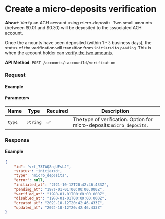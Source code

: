 
# Create a micro-deposits verification

**About**: Verify an ACH account using micro-deposits. Two small amounts (between $0.01 and $0.30) will be deposited to the associated ACH account.

Once the amounts have been deposited (within 1 - 3 business days), the status of the verification will transition from `initiated` to `pending`. This is when the account holder can [verify the two amounts](/api/core/accounts/ach-verification/update).

**API Method**: `POST /accounts/:accountId/verification`

### Request

#### Example
<VerificationCreateMicroDeposits />

#### Parameters

| Name   | Type     | Required | Description                                                            |
|--------|----------|----------|------------------------------------------------------------------------|
| `type` | `string` | ✅        | The type of verification. Option for micro-deposits: `micro_deposits`. |

### Response

#### Example
```json
{
    "id": "vrf_73TAQ8njUFsLJ",
    "status": "initiated",
    "type": "micro_deposits",
    "error": null,
    "initiated_at": "2021-10-12T20:42:46.433Z",
    "pending_at": "1970-01-01T00:00:00.000Z",
    "verified_at": "1970-01-01T00:00:00.000Z",
    "disabled_at": "1970-01-01T00:00:00.000Z",
    "created_at": "2021-10-12T20:42:46.433Z",
    "updated_at": "2021-10-12T20:42:46.433Z"
}
```
